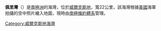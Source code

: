 {{unreferenced|time=2013-10-27T04:56:05+00:00}}
{{coord|66|8|S|132|49|E|display=title}}

'''佩里灣'''（{{lang-en|Perry Bay}}）是[[南極洲|南極洲]]的海灣，位於[[威爾克斯地|威爾克斯地]]，寬22公里，該海灣根據[[美國|美國]]海軍拍攝的空中照片繪入地圖，現時由[[南極條約體系|南極條約體系]]管理。

{{DEFAULTSORT:Perry Bay}}
[[Category:威爾克斯地海灣|Category:威爾克斯地海灣]]


{{WilkesLand-geo-stub}}